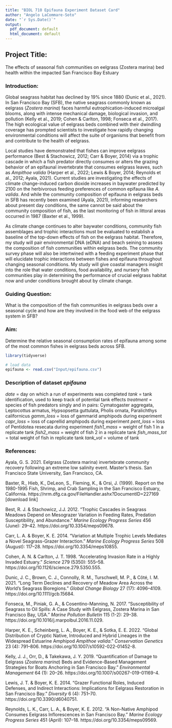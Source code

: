 ```yaml
---
title: "BIOL 710 Epifauna Experiment Dataset Card"
author: "Angelo LaCommare-Soto"
date: "`r Sys.Date()`"
output:
  pdf_document: default
  html_document: default
---
```

## Project Title: 
The effects of seasonal fish communities on eelgrass (Zostera marina) bed health within the impacted San Francisco Bay Estuary 

### Introduction:
Global seagrass habitat has declined by 19% since 1880 (Dunic et al., 2021). In San Francisco Bay (SFB), the native seagrass commonly known as eelgrass (*Zostera marina*) faces harmful eutrophication-induced microalgal blooms, along with intense mechanical damage, biological invasion, and pollution (Kelly et al., 2019; Cohen & Carlton, 1998; Fonseca et al., 2017). The high ecological value of eelgrass beds combined with their dwindling coverage has prompted scientists to investigate how rapidly changing environmental conditions will affect the suite of organisms that benefit from and contribute to the health of eelgrass. 

Local studies have demonstrated that fishes can improve eelgrass performance (Best & Stachowicz, 2012; Carr & Boyer, 2014) via a trophic cascade in which a fish predator directly consumes or alters the grazing behavior of an epifaunal invertebrate that consumes eelgrass leaves, such as *Ampithoe valida* (Harper et al., 2022; Lewis & Boyer, 2014; Reynolds et al., 2012; Ayala, 2021). Current studies are investigating the effects of climate change-induced carbon dioxide increases in baywater predicted by 2100 on the herbivorous feeding preferences of common epifauna like *A. valida*. And while the community composition of epifauna in eelgrass beds in SFB has recently been examined (Ayala, 2021), informing researchers about present day conditions, the same cannot be said about the community composition of fish, as the last monitoring of fish in littoral areas occurred in 1987 (Baxter et al., 1999). 

As climate change continues to alter baywater conditions, community fish 
assemblages and trophic interactions must be evaluated to establish a baseline of the top-down effects of fish on the eelgrass habitat. Therefore, my study will pair environmental DNA (eDNA) and beach seining to assess the composition of fish communities within eelgrass beds. The community survey phase will also be intertwined with a feeding experiment phase that will elucidate trophic interactions between fishes and epifauna throughout changing seasonal conditions. My study will give coastal managers insight into the role that water conditions, food availability, and nursery fish communities play in determining the performance of crucial eelgrass habitat now and under conditions brought 
about by climate change. 

### Guiding Question:
What is the composition of the fish communities in eelgrass beds over a seasonal cycle and how are they involved in the food web of the eelgrass system in SFB?

### Aim:
Determine the relative seasonal consumption rates of epifauna among some of the most common fishes in eelgrass beds across SFB.

```r
library(tidyverse)
```

```r
# load data
epifauna <- read.csv("Input/epifauna.csv") 
```

### Description of dataset *epifauna*

*date* = day on which a run of experiments was completed
*tank* = tank identification, used to keep track of potential tank effects
*treatment* = species of fish predators singly and in pairs: Cymatogaster aggregata, Leptocottus armatus, Hypsopsetta guttulata, Pholis ornata, Paralichthys californicus
*gamm_loss* = loss of gammarid amphipods during experiment
*capr_loss* = loss of caprellid amphipods during experiment
*pent_loss* = loss of Pentidotea resecata during experiment
*fish1_mass* = weight of fish 1 in a replicate tank
*fish2_mass* = weight of fish 2 in a replicate tank
*fish_mass_tot* = total weight of fish in replicate tank
*tank_vol* = volume of tank


### References:
Ayala, G. S. 2021. Eelgrass (Zostera marina) invertebrate community recovery following an extreme low salinity event. Master’s thesis. San Francisco State University, San Francisco, CA. 

Baxter, R., Hieb, K., DeLeon, S., Fleming, K., & Orsi, J. (1999). Report on the 1980-1995 Fish, Shrimp, and Crab Sampling in the San Francisco Estuary, California. 
https://nrm.dfg.ca.gov/FileHandler.ashx?DocumentID=227169 [download link] 

Best, R. J. & Stachowicz, J.J. 2012. “Trophic Cascades in Seagrass Meadows Depend on Mesograzer Variation in Feeding Rates, Predation Susceptibility, and Abundance.” *Marine Ecology Progress Series* 456 (June): 29–42. https://doi.org/10.3354/meps09678. 

Carr, L. A. & Boyer, K. E. 2014. “Variation at Multiple Trophic Levels Mediates a Novel Seagrass-Grazer Interaction.” *Marine Ecology Progress Series* 508 (August): 117–28. https://doi.org/10.3354/meps10855.

Cohen, A. N. & Carlton, J. T. 1998. “Accelerating Invasion Rate in a Highly Invaded Estuary.” *Science* 279 (5350): 555–58. https://doi.org/10.1126/science.279.5350.555.

Dunic, J. C., Brown, C. J., Connolly, R. M., Turschwell, M. P., & Côté, I. M. 2021. “Long Term Declines and Recovery of Meadow Area Across the World’s Seagrass Bioregions.” *Global Change Biology* 27 (17): 4096–4109. https://doi.org/10.1111/gcb.15684. 

Fonseca, M., Piniak, G. A., & Cosentino-Manning, N. 2017. “Susceptibility of Seagrass to Oil Spills: A Case Study with Eelgrass, Zostera Marina in San Francisco Bay, USA.” *Marine Pollution Bulletin* 115 (1-2): 29–38. 
https://doi.org/10.1016/j.marpolbul.2016.11.029. 

Harper, K. E., Scheinberg, L. A., Boyer, K. E., & Sotka, E. E. 2022. “Global Distribution of Cryptic Native, Introduced and Hybrid Lineages in the Widespread Estuarine Amphipod *Ampithoe valida*.” *Conservation Genetics* 23 (4): 791–806. 
https://doi.org/10.1007/s10592-022-01452-8. 

Kelly, J. J., Orr, D., & Takekawa, J. Y. 2019. “Quantification of Damage to Eelgrass (*Zostera marina*) Beds and Evidence-Based Management Strategies for Boats Anchoring in San Francisco Bay.” *Environmental Management* 64 (1): 20–26. 
https://doi.org/10.1007/s00267-019-01169-4. 

Lewis, J. T. & Boyer, K. E. 2014. “Grazer Functional Roles, Induced Defenses, and Indirect Interactions: Implications for Eelgrass Restoration in San Francisco Bay.” *Diversity* 6 (4): 751–70. https://doi.org/10.3390/d6040751.

Reynolds, L. K., Carr, L. A., & Boyer, K. E. 2012. “A Non-Native Amphipod Consumes Eelgrass Inflorescences in San Francisco Bay.” *Marine Ecology Progress Series* 451 (April): 107–18. https://doi.org/10.3354/meps09569. 




